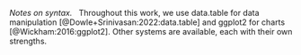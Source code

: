 *Notes on syntax.* &nbsp; Throughout this work, we use data.table for data manipulation [@Dowle+Srinivasan:2022:data.table] and ggplot2 for charts [@Wickham:2016:ggplot2]. Other systems are available, each with their own strengths. 
